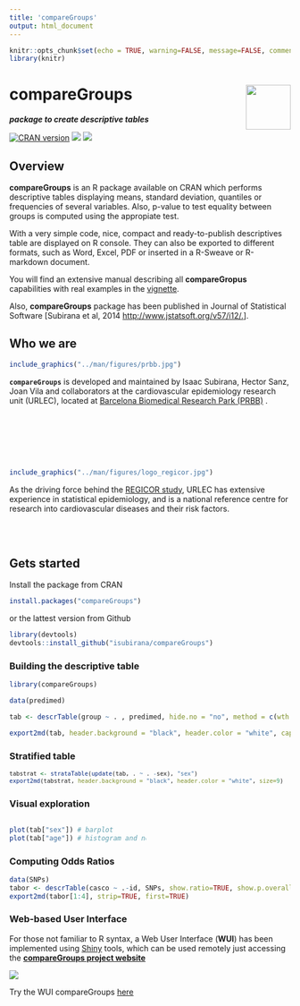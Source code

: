 ```yaml
---
title: 'compareGroups'
output: html_document
---
```


<style>
  .col2 {
    columns: 2 200px;         /* number of columns and width in pixels*/
    -webkit-columns: 2 200px; /* chrome, safari */
    -moz-columns: 2 200px;    /* firefox */
  }
  .small {
    font-size:9pt;
  }
</style>

```r
knitr::opts_chunk$set(echo = TRUE, warning=FALSE, message=FALSE, comment="")
library(knitr)
```


# **compareGroups** <img src="man/figures/logo.png" align="right" width="80px"/>


**_package to create descriptive tables_**



[![CRAN version](http://www.r-pkg.org/badges/version/compareGroups)](http://cran.r-project.org/package=compareGroups) ![](http://cranlogs.r-pkg.org/badges/grand-total/compareGroups) ![](http://cranlogs.r-pkg.org/badges/last-month/compareGroups)


## Overview

**compareGroups** is an R package available on CRAN which performs descriptive tables displaying means, standard deviation, quantiles or frequencies of several variables. Also, p-value to test equality between groups is computed using the appropiate test. <br>

With a very simple code, nice, compact and ready-to-publish descriptives table are displayed on R console. They can also be exported to different formats, such as Word, Excel, PDF or inserted in a R-Sweave or R-markdown document.<br>

You will find an extensive manual describing all **compareGropus** capabilities with real examples in the [vignette](http://htmlpreview.github.io/?https://github.com/isubirana/compareGroups/blob/master/compareGroups_vignette.html).<br>


Also, **compareGroups** package has been published in Journal of Statistical Software [Subirana et al, 2014 [http://www.jstatsoft.org/v57/i12/.](http://www.jstatsoft.org/v57/i12/.)].

## Who we are


```r
include_graphics("../man/figures/prbb.jpg")
```


**`compareGroups`** is developed and maintained by Isaac Subirana, Hector Sanz, Joan Vila and collaborators at the cardiovascular epidemiology research unit (URLEC), located at [Barcelona Biomedical Research Park (PRBB)](http://www.prbb.org/) .


<br><br><br><br><br>

```r
include_graphics("../man/figures/logo_regicor.jpg")
```

As the driving force behind the [REGICOR study](www.regicor.org), URLEC has extensive experience in statistical epidemiology, and is a national reference centre for research into cardiovascular diseases and their risk factors.


<br><br>


## Gets started

Install the package from CRAN


```r
install.packages("compareGroups")
```

or the lattest version from Github

```r
library(devtools)
devtools::install_github("isubirana/compareGroups")
```

### Building the descriptive table

```r
library(compareGroups)

data(predimed)

tab <- descrTable(group ~ . , predimed, hide.no = "no", method = c(wth = 2, p14 = 2), subset = age > 55, sd.type = 3)

export2md(tab, header.background = "black", header.color = "white", caption = "Summary by intervention group")
```

### Stratified table

<div class="small">

```r
tabstrat <- strataTable(update(tab, . ~ . -sex), "sex")
export2md(tabstrat, header.background = "black", header.color = "white", size=9)
```

</div>

### Visual exploration

<div class="col2">
```r
plot(tab["sex"]) # barplot
plot(tab["age"]) # histogram and normality plot
```
</div>

### Computing Odds Ratios

```r
data(SNPs)
tabor <- descrTable(casco ~ .-id, SNPs, show.ratio=TRUE, show.p.overall=FALSE)
export2md(tabor[1:4], strip=TRUE, first=TRUE)
```



### Web-based User Interface

For those not familiar to R syntax, a Web User Interface (**WUI**) has been implemented using [Shiny](http://shiny.rstudio.com/) tools, which can be used remotely just accessing the [**compareGroups project website**](http://www.comparegroups.eu)



![](../man/figures/WUI.png)

Try the WUI compareGroups [here](http://www.comparegroups.eu/wui)
